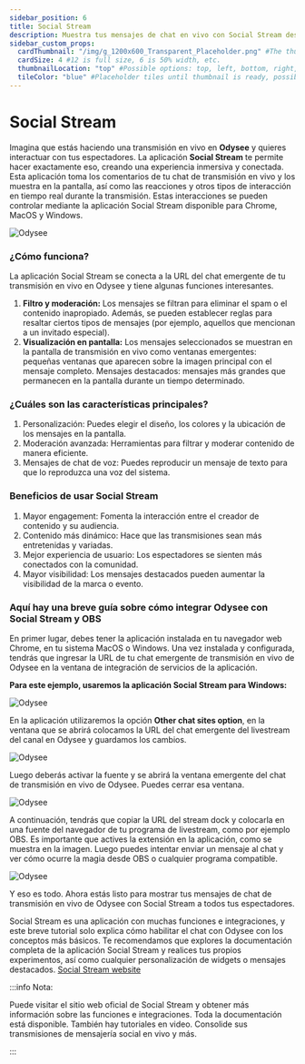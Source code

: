 ```yaml
---
sidebar_position: 6
title: Social Stream
description: Muestra tus mensajes de chat en vivo con Social Stream desde Odysee
sidebar_custom_props:
  cardThumbnail: "/img/g_1200x600_Transparent_Placeholder.png" #The thumbnail on the category card.
  cardSize: 4 #12 is full size, 6 is 50% width, etc.
  thumbnailLocation: "top" #Possible options: top, left, bottom, right, none
  tileColor: "blue" #Placeholder tiles until thumbnail is ready, possible options: blue, cream, darkpurple, lightpurple, mauve, orange, pink, none
---
```


# Social Stream

Imagina que estás haciendo una transmisión en vivo en **Odysee** y quieres interactuar con tus espectadores. La aplicación **Social Stream** te permite hacer exactamente eso, creando una experiencia inmersiva y conectada. Esta aplicación toma los comentarios de tu chat de transmisión en vivo y los muestra en la pantalla, así como las reacciones y otros tipos de interacción en tiempo real durante la transmisión. Estas interacciones se pueden controlar mediante la aplicación Social Stream disponible para Chrome, MacOS y Windows.

![Odysee](https://thumbs.odycdn.com/461e8468569ca0d5260c287edf38a9fd.webp)

### ¿Cómo funciona?

La aplicación Social Stream se conecta a la URL del chat emergente de tu transmisión en vivo en Odysee y tiene algunas funciones interesantes.

1. **Filtro y moderación:** Los mensajes se filtran para eliminar el spam o el contenido inapropiado. Además, se pueden establecer reglas para resaltar ciertos tipos de mensajes (por ejemplo, aquellos que mencionan a un invitado especial).
2. **Visualización en pantalla:** Los mensajes seleccionados se muestran en la pantalla de transmisión en vivo como ventanas emergentes: pequeñas ventanas que aparecen sobre la imagen principal con el mensaje completo. Mensajes destacados: mensajes más grandes que permanecen en la pantalla durante un tiempo determinado.

### ¿Cuáles son las características principales?

1. Personalización: Puedes elegir el diseño, los colores y la ubicación de los mensajes en la pantalla.
2. Moderación avanzada: Herramientas para filtrar y moderar contenido de manera eficiente.
3. Mensajes de chat de voz: Puedes reproducir un mensaje de texto para que lo reproduzca una voz del sistema.

### Beneficios de usar Social Stream

1. Mayor engagement: Fomenta la interacción entre el creador de contenido y su audiencia.
2. Contenido más dinámico: Hace que las transmisiones sean más entretenidas y variadas.
3. Mejor experiencia de usuario: Los espectadores se sienten más conectados con la comunidad.
4. Mayor visibilidad: Los mensajes destacados pueden aumentar la visibilidad de la marca o evento.

### Aquí hay una breve guía sobre cómo integrar Odysee con Social Stream y OBS

En primer lugar, debes tener la aplicación instalada en tu navegador web Chrome, en tu sistema MacOS o Windows. Una vez instalada y configurada, tendrás que ingresar la URL de tu chat emergente de transmisión en vivo de Odysee en la ventana de integración de servicios de la aplicación.

**Para este ejemplo, usaremos la aplicación Social Stream para Windows:**

![Odysee](https://thumbs.odycdn.com/b3fb4f1e6f46426ef382909e604fd34e.webp)

En la aplicación utilizaremos la opción **Other chat sites option**, en la ventana que se abrirá colocamos la URL del chat emergente del livestream del canal en Odysee y guardamos los cambios.

![Odysee](https://thumbs.odycdn.com/12637cdb87c21fb96fa40341115327f9.webp)

Luego deberás activar la fuente y se abrirá la ventana emergente del chat de transmisión en vivo de Odysee. Puedes cerrar esa ventana.

![Odysee](https://thumbs.odycdn.com/abeee821787e88f4369615769fbca7f1.webp)

A continuación, tendrás que copiar la URL del stream dock y colocarla en una fuente del navegador de tu programa de livestream, como por ejemplo OBS. Es importante que actives la extensión en la aplicación, como se muestra en la imagen. Luego puedes intentar enviar un mensaje al chat y ver cómo ocurre la magia desde OBS o cualquier programa compatible.

 ![Odysee](https://thumbs.odycdn.com/714fb35f6f4996346ab317614a4c8171.webp)
 
Y eso es todo. Ahora estás listo para mostrar tus mensajes de chat de transmisión en vivo de Odysee con Social Stream a todos tus espectadores.

Social Stream es una aplicación con muchas funciones e integraciones, y este breve tutorial solo explica cómo habilitar el chat con Odysee con los conceptos más básicos. Te recomendamos que explores la documentación completa de la aplicación Social Stream y realices tus propios experimentos, así como cualquier personalización de widgets o mensajes destacados. [Social Stream website](https://socialstream.ninja/landing)

:::info Nota:

Puede visitar el sitio web oficial de Social Stream y obtener más información sobre las funciones e integraciones. Toda la documentación está disponible. También hay tutoriales en video. Consolide sus transmisiones de mensajería social en vivo y más.

:::